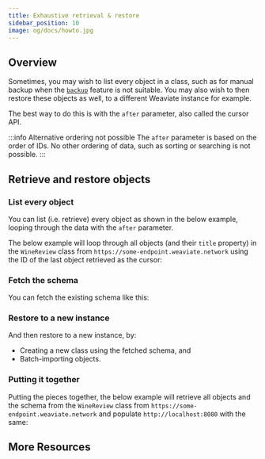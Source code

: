 ```yaml
---
title: Exhaustive retrieval & restore
sidebar_position: 10
image: og/docs/howto.jpg
---
```



## Overview

Sometimes, you may wish to list every object in a class, such as for manual backup when the [`backup`](../configuration/backups.md) feature is not suitable. You may also wish to then restore these objects as well, to a different Weaviate instance for example.

The best way to do this is with the `after` parameter, also called the cursor API.

:::info Alternative ordering not possible
The `after` parameter is based on the order of IDs. No other ordering of data, such as sorting or searching is not possible.
:::

## Retrieve and restore objects

### List every object

You can list (i.e. retrieve) every object as shown in the below example, looping through the data with the `after` parameter.

The below example will loop through all objects (and their `title` property) in the `WineReview` class from `https://some-endpoint.weaviate.network` using the ID of the last object retrieved as the cursor:

<Tabs groupId="languages">
<TabItem value="py" label="Python">
<FilteredTextBlock
  text={PythonCodeExample}
  startMarker="# Retrieve data"
  endMarker="# Finished retrieving data"
  language="py"
/>
</TabItem>
</Tabs>

### Fetch the schema

You can fetch the existing schema like this:

<Tabs groupId="languages">
<TabItem value="py" label="Python">
<FilteredTextBlock
  text={PythonCodeExample}
  startMarker="# Fetch the schema"
  endMarker="# Finished fetching the schema"
  language="py"
/>
</TabItem>
</Tabs>

### Restore to a new instance

And then restore to a new instance, by:
- Creating a new class using the fetched schema, and
- Batch-importing objects.

<Tabs groupId="languages">
<TabItem value="py" label="Python">
<FilteredTextBlock
  text={PythonCodeExample}
  startMarker="# Restore to a new instance"
  endMarker="# Finished restoring to a new instance"
  language="py"
/>
</TabItem>
</Tabs>

### Putting it together

Putting the pieces together, the below example will retrieve all objects and the schema from the `WineReview` class from `https://some-endpoint.weaviate.network` and populate `http://localhost:8080` with the same:

<Tabs groupId="languages">
<TabItem value="py" label="Python">
<FilteredTextBlock
  text={PythonCodeExample}
  startMarker="# Restore to a new instance"
  endMarker="# Finished restoring to a new instance"
  language="py"
/>
</TabItem>
</Tabs>

## More Resources


<DocsMoreResources />
